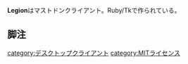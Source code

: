 {{Infobox software
| Name                = {{Ruby|Legion|レギオン}}
<!-- | Image               = [[ファイル:Amaroq.jpg|120px|Amaroq]] -->
| Developer           = [[SH|S.H.]]
| SourceCode          = https://github.com/S-H-GAMELINKS/Legion
| Platform            = PC
| ProgrammingLanguage = Ruby/Tk
| Launch              = 2018年6月18日<ref>https://github.com/S-H-GAMELINKS/Legion/releases/tag/0.0.1</ref>
<!-- | Kifu                = [https://paypal.me/floofdog PayPal] -->
| License             = [[MITライセンス]]
<!-- | Web                 = https://github.com/S-H-GAMELINKS/Legion -->
<!-- | Download            = [https://itunes.apple.com/us/app/amaroq-for-mastodon/id1214116200 AppStore] -->
}}'''Legion'''はマストドンクライアント。Ruby/Tkで作られている。

==脚注==
<references />

{{DEFAULTSORT:legion}}
[[category:デスクトップクライアント]]
[[category:MITライセンス]]